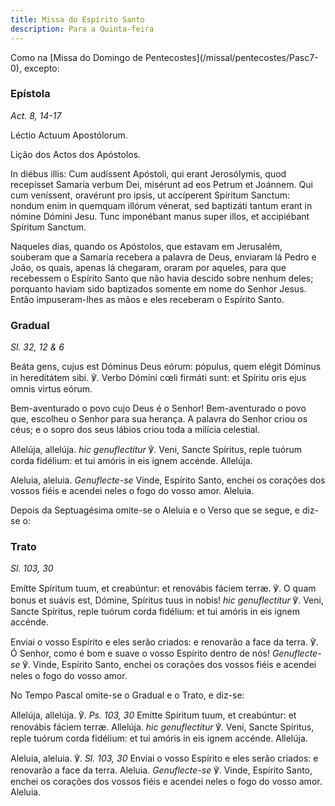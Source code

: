 ```yaml
---
title: Missa do Espírito Santo
description: Para a Quinta-feira
---
```


<aside>
  Como na [Missa do Domingo de Pentecostes](/missal/pentecostes/Pasc7-0),
  excepto:
</aside>

### Epístola

<em>Act. 8, 14-17</em>

<div class="side-by-side not-content">

Léctio Actuum Apostólorum.

Lição dos Actos dos Apóstolos.

In diébus illis: Cum audíssent Apóstoli, qui erant Jerosólymis, quod recepísset Samaría verbum Dei, misérunt ad eos Petrum et Joánnem. Qui cum veníssent, oravérunt pro ipsis, ut accíperent Spíritum Sanctum: nondum enim in quemquam illórum vénerat, sed baptizáti tantum erant in nómine Dómini Jesu. Tunc imponébant manus super illos, et accipiébant Spíritum Sanctum.

Naqueles dias, quando os Apóstolos, que estavam em Jerusalém, souberam que a Samaria recebera a palavra de Deus, enviaram lá Pedro e João, os quais, apenas lá chegaram, oraram por aqueles, para que recebessem o Espírito Santo que não havia descido sobre nenhum deles; porquanto haviam sido baptizados somente em nome do Senhor Jesus. Então impuseram-lhes as mãos e eles receberam o Espírito Santo.

</div>

### Gradual

<em>Sl. 32, 12 & 6</em>

<div class="side-by-side not-content">

Beáta gens, cujus est Dóminus Deus eórum: pópulus, quem elégit Dóminus in hereditátem sibi. ℣. Verbo Dómini cœli firmáti sunt: et Spíritu oris ejus omnis virtus eórum.

Bem-aventurado o povo cujo Deus é o Senhor! Bem-aventurado o povo que, escolheu o Senhor para sua herança. A palavra do Senhor criou os céus; e o sopro dos seus lábios criou toda a milícia celestial.

Allelúja, allelúja. <em>hic genuflectitur</em> ℣. Veni, Sancte Spíritus, reple tuórum corda fidélium: et tui amóris in eis ignem accénde. Allelúja.

Aleluia, aleluia. <em>Genuflecte-se</em> Vinde, Espírito Santo, enchei os corações dos vossos fiéis e acendei neles o fogo do vosso amor. Aleluia.

</div>

<aside>
  Depois da Septuagésima omite-se o Aleluia e o Verso que se segue, e diz-se o:
</aside>

### Trato

<em>Sl. 103, 30</em>

<div class="side-by-side not-content">

Emítte Spíritum tuum, et creabúntur: et renovábis fáciem terræ. ℣. O quam bonus et suávis est, Dómine, Spíritus tuus in nobis! <em>hic genuflectitur</em> ℣. Veni, Sancte Spíritus, reple tuórum corda fidélium: et tui amóris in eis ignem accénde.

Enviai o vosso Espírito e eles serão criados: e renovarão a face da terra. ℣. Ó Senhor, como é bom e suave o vosso Espírito dentro de nós! <em>Genuflecte-se</em> ℣. Vinde, Espírito Santo, enchei os corações dos vossos fiéis e acendei neles o fogo do vosso amor.

</div>

<aside>No Tempo Pascal omite-se o Gradual e o Trato, e diz-se:</aside>

<div class="side-by-side not-content">

Allelúja, allelúja. ℣. <em>Ps. 103, 30</em> Emítte Spíritum tuum, et creabúntur: et renovábis fáciem terræ. Allelúja. <em>hic genuflectitur</em> ℣. Veni, Sancte Spíritus, reple tuórum corda fidélium: et tui amóris in eis ignem accénde. Allelúja.

Aleluia, aleluia. ℣. <em>Sl. 103, 30</em> Enviai o vosso Espírito e eles serão criados: e renovarão a face da terra. Aleluia. <em>Genuflecte-se</em> ℣. Vinde, Espírito Santo, enchei os corações dos vossos fiéis e acendei neles o fogo do vosso amor. Aleluia.

</div>
